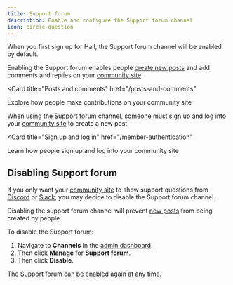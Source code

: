 ```yaml
---
title: Support forum
description: Enable and configure the Support forum channel
icon: circle-question
---
```


When you first sign up for Hall, the Support forum channel will be enabled by default.

Enabling the Support forum enables people [create new posts](/posts-and-comments) and add comments and replies on your [community site](/community-site).

<Card
  title="Posts and comments"
  href="/posts-and-comments"
>
  Explore how people make contributions on your community site
</Card>

When using the Support forum channel, someone must sign up and log into your [community site](/community-site) to create a new post.

<Card
  title="Sign up and log in"
  href="/member-authentication"
>
  Learn how people sign up and log into your community site
</Card>

## Disabling Support forum

If you only want your [community site](/community-site) to show support questions from [Discord](/channels/discord) or [Slack](/channels/slack), you may decide to disable the Support forum channel.

Disabling the support forum channel will prevent [new posts](/posts-and-comments) from being created by people.

To disable the Support forum:
1. Navigate to **Channels** in the [admin dashboard](https://dashboard.usehall.com).
2. Then click **Manage** for **Support forum**.
3. Then click **Disable**.

The Support forum can be enabled again at any time.